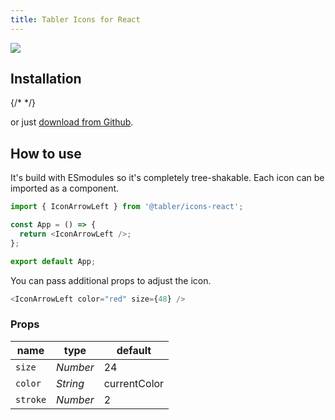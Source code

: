 ```yaml
---
title: Tabler Icons for React
---
```


![](https://raw.githubusercontent.com/tabler/tabler-icons/master/.github/packages/og-package-react.png)

## Installation

{/* <TabsPackage name="@tabler/icons-react" /> */}

or just [download from Github](https://github.com/tabler/tabler-icons/releases).

## How to use

It's build with ESmodules so it's completely tree-shakable. Each icon can be imported as a component.

```js
import { IconArrowLeft } from '@tabler/icons-react';

const App = () => {
  return <IconArrowLeft />;
};

export default App;
```

You can pass additional props to adjust the icon.

```js
<IconArrowLeft color="red" size={48} />
```

### Props

| name          | type     | default      |
| ------------- | -------- | ------------ |
| `size`        | _Number_ | 24           |
| `color`       | _String_ | currentColor |
| `stroke`      | _Number_ | 2            |

